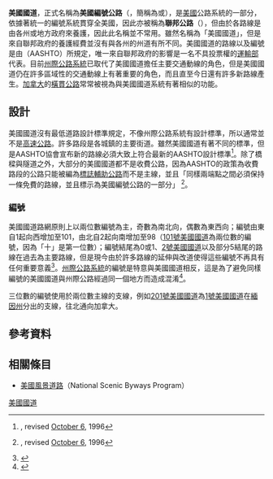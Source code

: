 {{imageframe|width=200|border=no|content=[[File:US_blank.svg|100px]][[File:US_blank_(CA).svg|100px]]|caption=目前的標準{{tsl|en|U.S. Route shield|美國國道標示牌}}為黑字白底的盾牌，並外框黑色背景。[[加利福尼亞州|加利福尼亞州]]為唯一仍然使用舊式縷空設計的州|align=right}}
'''美國國道'''，正式名稱為'''美國編號公路'''（{{lang-en|United States Numbered Highways}}，簡稱為{{lang|en|U.S. Routes}}或{{lang|en|U.S. Highways}}），是[[美國|美國]]公路系統的一部分，依據著統一的編號系統貫穿全美國，因此亦被稱為'''聯邦公路'''（{{lang-en|Federal Highways}}），但由於各路線是由各州或地方政府來養護，因此此名稱並不常用。雖然名稱為「美國國道」，但是來自聯邦政府的養護經費並沒有與各州的州道有所不同。美國國道的路線以及編號是由{{Link-en|美國各州公路暨運輸官員協會|American Association  of State Highway and Transportation Officials}}（AASHTO）所規定，唯一來自聯邦政府的影響是一名不具投票權的[[美國運輸部|運輸部]]代表。{{imageframe|width=300|content=[[File:Map_of_current_US_Routes.svg|300px]]<br>[[File:Map_of_current_Interstates.svg|300px]]| caption=上圖為目前的美國國道路線圖，下圖為目前的[[州際公路系統|州際公路系統]]路線圖|align=right}}目前[[州際公路系統|州際公路系統]]已取代了美國國道擔任主要交通動線的角色，但是美國國道仍在許多區域性的交通動線上有著重要的角色，而且直至今日還有許多新路線產生。[[加拿大|加拿大]]的[[加拿大橫貫公路|橫貫公路]]常常被視為與美國國道系統有著相似的功能。

==設計==
美國國道沒有最低道路設計標準規定，不像州際公路系統有設計標準，所以通常並不是[[高速公路|高速公路]]。許多路段是各城鎮的主要街道。雖然美國國道有著不同的標準，但是AASHTO協會宣布新的路線必須大致上符合最新的AASHTO設計標準<ref name="AASHTO purpose">{{PDFlink|[http://cms.transportation.org/sites/route/docs/HO1_Policy_Establ_Develop_USRN.pdf Establishment and Development of United States Numbered Highways]|15.6 [[Kibibyte|KiB]]<!-- application/pdf, 15997 bytes -->}}, revised [[October_6|October 6]], 1996</ref>。除了橋樑與隧道之外，大部分的美國國道都不是收費公路，因為AASHTO的政策為收費路段的公路只能被編為[[標誌輔助公路|標誌輔助公路]]而不是主線，並且「同樣兩端點之間必須保持一條免費的路線，並且標示為美國編號公路的一部分」<!--"a toll-free routing between the same termini shall continue to be retained and marked as a part of the U.S. Numbered System."--><ref name="AASHTO purpose">{{PDFlink|[http://cms.transportation.org/sites/route/docs/HO1_Policy_Establ_Develop_USRN.pdf Establishment and Development of United States Numbered Highways]|15.6 [[Kibibyte|KiB]]<!-- application/pdf, 15997 bytes -->}}, revised [[October_6|October 6]], 1996</ref>。

===編號===
美國國道路網原則上以兩位數編號為主，奇數為南北向，偶數為東西向；編號由東自1起向西增加至101，由北自2起向南增加至98（[[101號美國國道|101號美國國道]]為兩位數的編號，因為「十」是第一位數）；編號結尾為0或1、[[2號美國國道|2號美國國道]]以及部分5結尾的路線在過去為主要路線，但是現今由於許多路線的延伸與改道使得這些編號不再具有任何重要意義<ref>{{Cite web|title=What Is The Longest Road in the United States?|url=https://www.fhwa.dot.gov/infrastructure/longest.cfm|accessdate=2020-09-30|work=Federal Highway Administration|archive-date=2018-06-19|archive-url=https://web.archive.org/web/20180619063537/https://www.fhwa.dot.gov/infrastructure/longest.cfm|dead-url=no}}</ref>。[[州際公路系統|州際公路系統]]的編號是特意與美國國道相反，這是為了避免同樣編號的美國國道與州際公路經過同一個地方而造成混淆<ref name="mcnichol">{{Cite book|title=The roads that built America : the incredible story of the U.S. Interstate System|url=https://www.worldcat.org/oclc/63377558|location=New York|isbn=978-1-4027-3468-7|oclc=63377558|last=McNichol, Dan.}}</ref>。

三位數的編號使用於兩位數主線的支線，例如[[201號美國國道|201號美國國道]]為[[1號美國國道|1號美國國道]]在[[緬因州|緬因州]]{{tsl|en|Brunswick, Maine|布朗斯維克鎮}}分出的支線，往北通向加拿大。

==參考資料==
{{Reflist}}

==相關條目==
*[[美國風景道路|美國風景道路]]（National Scenic Byways Program）

{{美国的编号公路}}
{{美国国道}}
{{美国索引|state=collapsed}}

[[Category:美國國道|]]